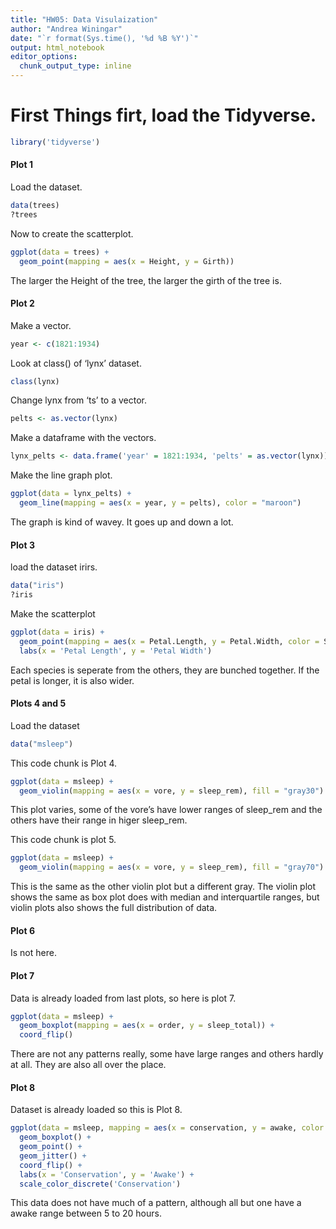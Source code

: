 ```yaml
---
title: "HW05: Data Visulaization"
author: "Andrea Winingar"
date: "`r format(Sys.time(), '%d %B %Y')`"
output: html_notebook
editor_options: 
  chunk_output_type: inline
---
```


# First Things firt, load the Tidyverse.

```r
library('tidyverse')
```

#### Plot 1

Load the dataset.

```r
data(trees)
?trees
```


Now to create the scatterplot.

```r
ggplot(data = trees) +
  geom_point(mapping = aes(x = Height, y = Girth))
```

The larger the Height of the tree, the larger the girth of the tree is. 

#### Plot 2

Make a vector.

```r
year <- c(1821:1934)
```

Look at class() of 'lynx' dataset.

```r
class(lynx)
```

Change lynx from 'ts' to a vector.

```r
pelts <- as.vector(lynx)
```

Make a dataframe with the vectors.

```r
lynx_pelts <- data.frame('year' = 1821:1934, 'pelts' = as.vector(lynx)) 
```

Make the line graph plot.

```r
ggplot(data = lynx_pelts) +
  geom_line(mapping = aes(x = year, y = pelts), color = "maroon")
```

The graph is kind of wavey. It goes up and down a lot.

#### Plot 3

load the dataset irirs.

```r
data("iris")
?iris
```

Make the scatterplot

```r
ggplot(data = iris) +
  geom_point(mapping = aes(x = Petal.Length, y = Petal.Width, color = Species, shape = Species), size = 2) + 
  labs(x = 'Petal Length', y = 'Petal Width')

```

Each species is seperate from the others, they are bunched together. If the petal is longer, it is also wider.

#### Plots 4 and 5

Load the dataset

```r
data("msleep")
```

This code chunk is Plot 4.

```r
ggplot(data = msleep) +
  geom_violin(mapping = aes(x = vore, y = sleep_rem), fill = "gray30")
```

This plot varies, some of the vore's have lower ranges of sleep_rem and the others have their range in higer sleep_rem.

This code chunk is plot 5.

```r
ggplot(data = msleep) +
  geom_violin(mapping = aes(x = vore, y = sleep_rem), fill = "gray70")
```

This is the same as the other violin plot but a different gray. The violin plot shows the same as box plot does with median and interquartile ranges, but violin plots also shows the full distribution of data.

#### Plot 6

Is not here.

#### Plot 7

Data is already loaded from last plots, so here is plot 7.

```r
ggplot(data = msleep) +
  geom_boxplot(mapping = aes(x = order, y = sleep_total)) +
  coord_flip()
```

There are not any patterns really, some have large ranges and others hardly at all. They are also all over the place.

#### Plot 8

Dataset is already loaded so this is Plot 8.

```r
ggplot(data = msleep, mapping = aes(x = conservation, y = awake, color = conservation)) +
  geom_boxplot() +
  geom_point() +
  geom_jitter() +
  coord_flip() +
  labs(x = 'Conservation', y = 'Awake') +
  scale_color_discrete('Conservation')
```

This data does not have much of a pattern, although all but one have a awake range between 5 to 20 hours.